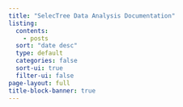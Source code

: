 ```yaml
---
title: "SelecTree Data Analysis Documentation"
listing:
  contents:
    - posts
  sort: "date desc"
  type: default
  categories: false
  sort-ui: true
  filter-ui: false
page-layout: full
title-block-banner: true
---
```

